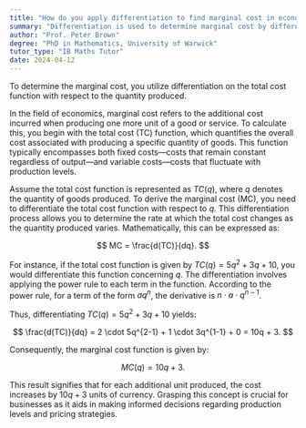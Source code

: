 ```yaml
---
title: "How do you apply differentiation to find marginal cost in economics?"
summary: "Differentiation is used to determine marginal cost by differentiating the total cost function in relation to quantity."
author: "Prof. Peter Brown"
degree: "PhD in Mathematics, University of Warwick"
tutor_type: "IB Maths Tutor"
date: 2024-04-12
---
```


To determine the marginal cost, you utilize differentiation on the total cost function with respect to the quantity produced.

In the field of economics, marginal cost refers to the additional cost incurred when producing one more unit of a good or service. To calculate this, you begin with the total cost (TC) function, which quantifies the overall cost associated with producing a specific quantity of goods. This function typically encompasses both fixed costs—costs that remain constant regardless of output—and variable costs—costs that fluctuate with production levels.

Assume the total cost function is represented as $TC(q)$, where $q$ denotes the quantity of goods produced. To derive the marginal cost (MC), you need to differentiate the total cost function with respect to $q$. This differentiation process allows you to determine the rate at which the total cost changes as the quantity produced varies. Mathematically, this can be expressed as:

$$
MC = \frac{d(TC)}{dq}.
$$

For instance, if the total cost function is given by $TC(q) = 5q^2 + 3q + 10$, you would differentiate this function concerning $q$. The differentiation involves applying the power rule to each term in the function. According to the power rule, for a term of the form $aq^n$, the derivative is $n \cdot a \cdot q^{n-1}$.

Thus, differentiating $TC(q) = 5q^2 + 3q + 10$ yields:

$$
\frac{d(TC)}{dq} = 2 \cdot 5q^{2-1} + 1 \cdot 3q^{1-1} + 0 = 10q + 3.
$$

Consequently, the marginal cost function is given by:

$$
MC(q) = 10q + 3.
$$

This result signifies that for each additional unit produced, the cost increases by $10q + 3$ units of currency. Grasping this concept is crucial for businesses as it aids in making informed decisions regarding production levels and pricing strategies.
    